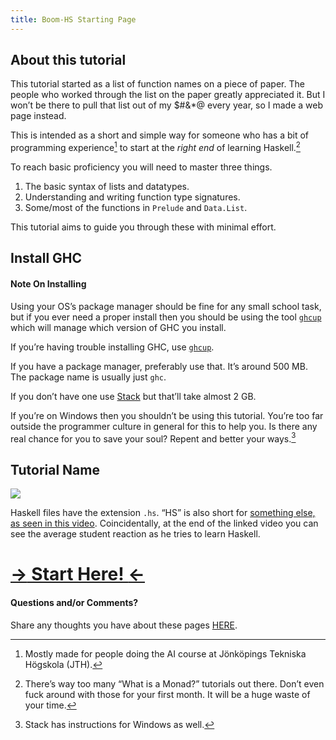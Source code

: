 ```yaml
---
title: Boom-HS Starting Page
---
```


## About this tutorial

This tutorial started as a list of function names on a piece of paper.
The people who worked through the list on the paper greatly appreciated it.
But I won't be there to pull that list out of my $#&\*@ every year, so I made a web page instead.


This is intended as a short and simple way for someone who has a bit of programming experience^[Mostly made for people doing the AI course at Jönköpings Tekniska Högskola (JTH).] to start at the *right end* of learning Haskell.^[There's way too many "What is a Monad?" tutorials out there. Don't even fuck around with those for your first month. It will be a huge waste of your time.]

To reach basic proficiency you will need to master three things.

  1. The basic syntax of lists and datatypes.
  2. Understanding and writing function type signatures.
  3. Some/most of the functions in `Prelude` and `Data.List`.

This tutorial aims to guide you through these with minimal effort.











## Install GHC
:::{.column-margin}
#### Note On Installing

Using your OS's package manager should be fine for any small school task, but if you ever need a proper install then you should be using the tool [`ghcup`](https://www.haskell.org/ghcup/) which will manage which version of GHC you install.

If you're having trouble installing GHC, use [`ghcup`](https://www.haskell.org/ghcup/).
:::

If you have a package manager, preferably use that. It's around 500 MB. The package name is usually just `ghc`.

If you don't have one use [Stack](https://docs.haskellstack.org/en/stable/) but that'll take almost 2 GB.

If you're on Windows then you shouldn't be using this tutorial. You're too far outside the programmer culture in general for this to help you. Is there any real chance for you to save your soul? Repent and better your ways.^[Stack has instructions for Windows as well.]













## Tutorial Name

![](img/older-meme-but-checks-out.jpg)

Haskell files have the extension `.hs`.
"HS" is also short for [something else, as seen in this video](https://www.youtube.com/watch?v=olm7xC-gBMY).
Coincidentally, at the end of the linked video you can see the average student reaction as he tries to learn Haskell.













# [$\rightarrow$ Start Here! $\leftarrow$](01_elem.qmd)


:::{.column-margin}
#### Questions and/or Comments?

Share any thoughts you have about these pages [HERE](https://github.com/sasja-san/boom-hs/discussions).
:::
